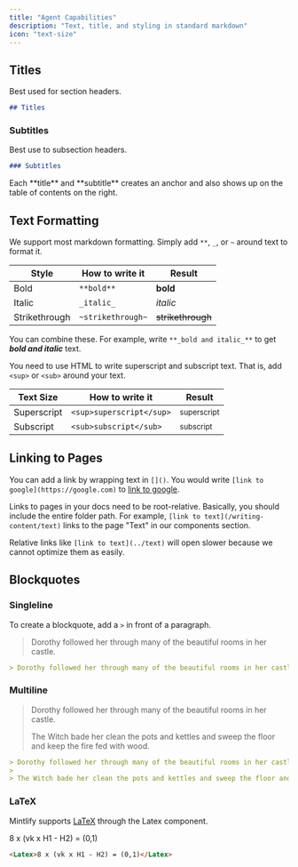 ```yaml
---
title: "Agent Capabilities"
description: "Text, title, and styling in standard markdown"
icon: "text-size"
---
```


## Titles

Best used for section headers.

```md
## Titles
```

### Subtitles

Best use to subsection headers.

```md
### Subtitles
```

<Tip>
  Each **title** and **subtitle** creates an anchor and also shows up on the table of contents on the right.
</Tip>

## Text Formatting

We support most markdown formatting. Simply add `**`, `_`, or `~` around text to format it.

| Style         | How to write it   | Result            |
| ------------- | ----------------- | ----------------- |
| Bold          | `**bold**`        | **bold**          |
| Italic        | `_italic_`        | _italic_          |
| Strikethrough | `~strikethrough~` | ~~strikethrough~~ |

You can combine these. For example, write `**_bold and italic_**` to get **_bold and italic_** text.

You need to use HTML to write superscript and subscript text. That is, add `<sup>` or `<sub>` around your text.

| Text Size   | How to write it          | Result                 |
| ----------- | ------------------------ | ---------------------- |
| Superscript | `<sup>superscript</sup>` | <sup>superscript</sup> |
| Subscript   | `<sub>subscript</sub>`   | <sub>subscript</sub>   |

## Linking to Pages

You can add a link by wrapping text in `[]()`. You would write `[link to google](https://google.com)` to [link to google](https://google.com).

Links to pages in your docs need to be root-relative. Basically, you should include the entire folder path. For example, `[link to text](/writing-content/text)` links to the page "Text" in our components section.

Relative links like `[link to text](../text)` will open slower because we cannot optimize them as easily.

## Blockquotes

### Singleline

To create a blockquote, add a `>` in front of a paragraph.

> Dorothy followed her through many of the beautiful rooms in her castle.

```md
> Dorothy followed her through many of the beautiful rooms in her castle.
```

### Multiline

> Dorothy followed her through many of the beautiful rooms in her castle.
>
> The Witch bade her clean the pots and kettles and sweep the floor and keep the fire fed with wood.

```md
> Dorothy followed her through many of the beautiful rooms in her castle.
>
> The Witch bade her clean the pots and kettles and sweep the floor and keep the fire fed with wood.
```

### LaTeX

Mintlify supports [LaTeX](https://www.latex-project.org) through the Latex component.

<Latex>
  8 x (vk x H1 - H2) = (0,1)
</Latex>

```md
<Latex>8 x (vk x H1 - H2) = (0,1)</Latex>
```